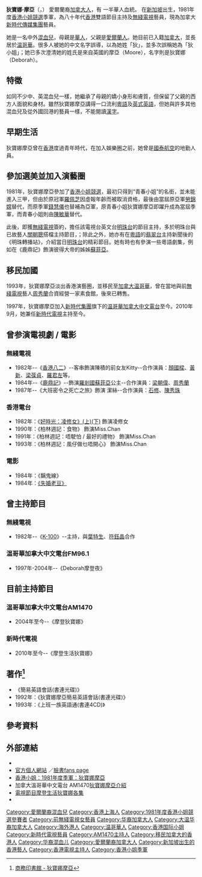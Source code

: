 {{藝人
|姓名 = 狄寶娜·摩亞
|類型 = 女藝人
|圖片 = 
|圖片尺寸 = 
|圖片簡介 = 
|本名 = 
|外文名 = 
|外文 = 
|羅馬拼音 = 
|英文名 = Deborah Moore
|暱稱 = 
|其他藝名 = 
|國籍 = {{CAN}}
|民族 = [[歐亞裔|歐亞裔]]
|籍貫 = 
|出生日期 = {{birth date and age|1962|9|21}}
|出生地點 = {{SIN}}[[自治邦|自治邦]]
|逝世日期 = 
|逝世地點 = 
|職業 = [[演員|演員]]、[[節目主持|節目主持]]
|語言 = [[粤語|粤語]]、[[英語|英語]]
|教育程度 = 
|宗教信仰 = 
|配偶 = 
|兒女 = 
|父母 = 
|音樂類型 = 
|演奏樂器 = 
|出道地點 = 
|出道日期 = 
|出道作 = 
|代表作 = 
|活躍年代 = 1981年至今
|唱片公司 = 
|經紀公司 = [[加拿大中文電台|加拿大中文電台]]
|網站 = 
|相關團體 = 
|IMDb = 
|獎項 = 
}}
'''狄寶娜·摩亞'''（{{lang|en|'''Deborah Moore'''}}，{{bd|1962年|9月21日}}） 愛爾蘭裔[[加拿大人|加拿大人]]，有 一半華人血統。 在[[新加坡|新加坡]]出生，1981年度[[香港小姐競選|香港小姐競選]]季軍，為八十年代[[香港|香港]]雙語節目主持及[[無綫電視|無綫電視]]藝員，現為加拿大[[新時代傳媒集團|新時代傳媒集團]]藝員。

她是一名中外[[混血兒|混血兒]]，母親是[[華人|華人]]，父親是[[愛爾蘭人|愛爾蘭人]]。她目前已入籍[[加拿大|加拿大]]，並長居於[[温哥華|温哥華]]。很多人被她的中文名字誤導，以為她姓「狄」，並多次誤稱她為「狄小姐」；她已多次澄清她的姓氏是來自英國的摩亞（Moore），名字則是狄寶娜（Deborah）。

==特徵==
如同不少中、英混血兒一樣，她繼承了母親的嬌小身形和膚質，但保留了父親的西方人面貌和身材。雖然狄寶娜摩亞講得一口流利[[粵語|粵語]]及[[英式英語|英式英語]]，但她與許多其他混血兒及從外國回港的藝員一樣，不能閱讀[[漢字|漢字]]。

==早期生活==
狄寶娜摩亞曾在[[香港|香港]]度過青年時代，在加入娛樂圈之前，她曾是[[國泰航空|國泰航空]]的地勤人員。

==參加選美並加入演藝圈==
1981年，狄寶娜摩亞參加了[[香港小姐競選|香港小姐競選]]，最初只得到“青春小姐”的名銜，並未能進入三甲，但由於原冠軍[[羅佩芝|羅佩芝]]因虛報年齡而被取消資格，最後由當屆原亞軍[[勞錦嫦|勞錦嫦]]替代，而原季軍[[錢慧儀|錢慧儀]]也替補為亞軍，原青春小姐狄寶娜摩亞即躍升成為當屆季軍，而青春小姐則由[[陳敏華|陳敏華]]替代。

此後，即獲[[無綫電視|無綫電視]]簽約，擔任該電視台英文台[[明珠台|明珠台]]的節目主持，多於明珠台與已故藝人[[關朝聰|關朝聰]]搭檔主持節目，；除此之外，她亦有在[[粵語|粵語]]的[[翡翠台|翡翠台]]主持新聞後的《明珠轉播站》，介紹當日[[明珠台|明珠台]]的精彩節目。她有時也有參演一些粵語劇集，例如在《鹿鼎記》飾演彼得大帝的姊姊[[蘇菲亞|蘇菲亞]]。

==移民加國==
1993年，狄寶娜摩亞淡出香港演藝圈，並移民至[[加拿大|加拿大]][[温哥華|温哥華]]，曾在當地與前[[無綫電視|無綫電視]]藝人[[周秀蘭|周秀蘭]]合資經營一家素食館，後來已轉售。

1997年，狄寶娜摩亞加入[[新時代集團_(加拿大)|新時代集團]]旗下的[[温哥華|温哥華]][[加拿大中文電台|加拿大中文電台]]至今。2010年9月，她兼任[[新時代電視|新時代電視]]主持至今。

==曾参演電視劇 / 電影==
===無綫電視===
*1982年--《[[香港八二|香港八二]]》--客串飾演陳積的前女友Kitty--合作演員：[[顏國樑|顏國樑]]、[[黃新_(演員)|黃新]]、[[梁葆貞|梁葆貞]]、[[羅君左|羅君左]]等。
*1984年--《[[鹿鼎記_(1984年香港電視劇)|鹿鼎記]]》--飾演[[羅剎國|羅剎國]][[蘇菲亞|蘇菲亞]]公主--合作演員：[[梁朝偉|梁朝偉]]、[[周秀蘭|周秀蘭]]
*1987年--《大班密令之死亡之旅》飾演 潔絲--合作演員：[[石修|石修]]、[[陳秀珠|陳秀珠]]

===香港電台===
*1982年：《[http://podcasts.rthk.hk/podcast/item_epi.php?pid=706&lang=zh-CN&id=44502 好時光：凌修女》(上)(下)] {{Wayback|url=http://podcasts.rthk.hk/podcast/item_epi.php?pid=706&lang=zh-CN&id=44502 |date=20171004135743 }} 飾演凌修女
*1990年：《柏林週記：食物》 飾演Miss.Chan
*1991年：《柏林週記：唔駛怕 / 最好的禮物》 飾演Miss.Chan
*1993年：《柏林週記：風仔做乜唔開心》 飾演Miss.Chan
===電影===
*1984年：《黐鬼線》
*1984年：[http://hkmdb.com/db/images/movies/6629/BelovedDaddy+1984-1-b.jpg 《失婚老豆》] {{Wayback|url=http://hkmdb.com/db/images/movies/6629/BelovedDaddy+1984-1-b.jpg |date=20150504125503 }}
==曾主持節目==
===無綫電視===
*1982年--《[[K-100|K-100]]》--主持，與[[葉特生|葉特生]]、[[符鈺晶|符鈺晶]]合作

===温哥華加拿大中文電台FM96.1===
*1997年-2004年--《Deborah摩登夜》

==目前主持節目==
===温哥華加拿大中文電台AM1470===
*2004年至今--《摩登狄寶娜》

===新時代電視===
*2010年至今--《摩登生活狄寶娜》
==著作<ref>[https://www.cp1897.com.hk/books_authors.php?display_type=details&number_per_page=15&sort_type=pudate_new&page=&authors_code=A068376&keywords=%E7%8B%84%E5%AF%B6%E5%A8%9C%E6%91%A9%E4%BA%9E&cl=chinese 商務印書館 - 狄寶娜摩亞]</ref>==	
*《簡易英語會話(書連光碟)》
*1992年：《狄寶娜摩亞簡易英語會話(書連光碟)》
*1993年：《上班一族英語通(書連4CD)》

== 參考資料 ==
{{reflist}}
==外部連結==
* {{instagram|deborahmoore191}}
* [http://www.deborahmoore.com/ 官方個人網站] {{Wayback|url=http://www.deborahmoore.com/ |date=20200813044310 }}／[https://www.facebook.com/pages/Deborah-Moore/401510919884593 臉書fans page] {{Wayback|url=https://www.facebook.com/pages/Deborah-Moore/401510919884593 |date=20150822173334 }}
* [https://web.archive.org/web/20060703161541/http://misshk.tvb.com/art_58.html 香港小姐：1981年度季軍：狄寶娜摩亞]
* 加拿大溫哥華中文電台 AM1470[http://www.am1470.com/dj_detail.php?id=28 狄寶娜摩亞介紹] {{Wayback|url=http://www.am1470.com/dj_detail.php?id=28 |date=20210323183856 }}
* [https://web.archive.org/web/20101129230417/http://fairchildtv.com/otherarchive_more.php?program_id=12 電視節目摩登生活狄寶娜各集]
* {{douban people}}

{{香港小姐|[[黃靜_(港姐)|黃靜]]|季|1981|[[寇鴻萍|寇鴻萍]]}}
{{DEFAULTSORT:Deborah Moore}}
[[Category:愛爾蘭裔混血兒|Category:愛爾蘭裔混血兒]]
[[Category:香港上海人|Category:香港上海人]]
[[Category:1981年度香港小姐競選參賽者|Category:1981年度香港小姐競選參賽者]]
[[Category:前無綫電視女藝員|Category:前無綫電視女藝員]]
[[Category:华裔加拿大人|Category:华裔加拿大人]]
[[Category:大温华裔加拿大人|Category:大温华裔加拿大人]]
[[Category:海外港人|Category:海外港人]]
[[Category:温哥華人|Category:温哥華人]]
[[Category:香港国际小姐|Category:香港国际小姐]]
[[Category:新時代電視藝員|Category:新時代電視藝員]]
[[Category:AM1470主持人|Category:AM1470主持人]]
[[Category:移民加拿大的香港人|Category:移民加拿大的香港人]]
[[Category:华裔混血儿|Category:华裔混血儿]]
[[Category:愛爾蘭裔加拿大人|Category:愛爾蘭裔加拿大人]]
[[Category:新加坡出生的香港藝人|Category:新加坡出生的香港藝人]]
[[Category:香港電視主持人|Category:香港電視主持人]]
[[Category:香港小姐季軍|Category:香港小姐季軍]]